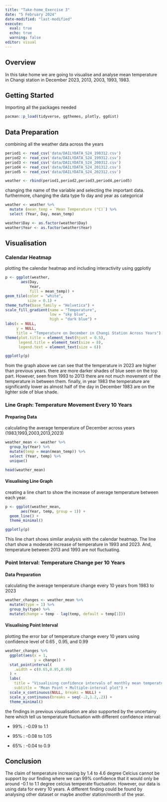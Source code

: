 ```yaml
---
title: "Take-home_Exercise 3"
date: "5 February 2024"
date-modified: "last-modified"
execute: 
  eval: true
  echo: true
  warning: false
editor: visual
---
```


## Overview

In this take home we are going to visualise and analyse mean temperature in Changi station in December 2023, 2013, 2003, 1993, 1983.

## Getting Started

Importing all the packages needed

```r
pacman::p_load(tidyverse, ggthemes, plotly, ggdist)
```

## Data Preparation

combining all the weather data across the years

```r
period1 <- read_csv('data/DAILYDATA_S24_198312.csv')
period2 <- read_csv('data/DAILYDATA_S24_199312.csv')
period3 <- read_csv('data/DAILYDATA_S24_200312.csv')
period4 <- read_csv('data/DAILYDATA_S24_201312.csv')
period5 <- read_csv('data/DAILYDATA_S24_202312.csv')
```

```r
weather <- rbind(period1,period2,period3,period4,period5)
```

changing the name of the variable and selecting the important data. furthermore, changing the data type fo day and year as categorical

```r
weather <- weather %>%
  mutate (mean_temp = `Mean Temperature (°C)`) %>%
  select (Year, Day, mean_temp)

weather$Day <- as.factor(weather$Day)
weather$Year <- as.factor(weather$Year)
```

## Visualisation

### Calendar Heatmap

plotting the calendar heatmap and including interactivity using ggplotly

```r
p <- ggplot(weather, 
       aes(Day, 
           Year, 
           fill = mean_temp)) + 
geom_tile(color = "white", 
          size = 0.1) + 
theme_tufte(base_family = "Helvetica") +
scale_fill_gradient(name = "Temperature",
                    low = "sky blue", 
                    high = "dark blue") +
labs(x = NULL, 
     y = NULL, 
     title = "Temperature on December in Changi Station Across Years") +
theme(plot.title = element_text(hjust = 0.5),
      legend.title = element_text(size = 8),
      legend.text = element_text(size = 6))

ggplotly(p)
```

from the graph above we can see that the temperature in 2023 are higher than previous years. there are more darker shades of blue seen on the top part. However, seen from 1993 to 2013 there are not much movement of the temperature in between them. finally, in year 1983 the temperature are significantly lower as almost half of the day in December 1983 are on the lighter side of blue shade.

### Line Graph: Temperature Movement Every 10 Years

#### Preparing Data

calculating the average temperature of December across years (1983,1993,2003,2013,2023)

```r
weather_mean <- weather %>%
  group_by(Year) %>%
  mutate(temp = mean(mean_temp)) %>% 
  select (Year, temp) %>%
  unique()
```

```r
head(weather_mean)
```

#### Visualising Line Graph

creating a line chart to show the increase of average temperature between each year.

```r
p <- ggplot(weather_mean,
       aes(Year, temp, group = 1)) +
  geom_line() +
  theme_minimal()

ggplotly(p)
```

This line chart shows similar analysis with the calendar heatmap. The line chart show a moderate increase of temperature in 1993 and 2023. And, temperature between 2013 and 1993 are not fluctuating.

### Point Interval: Temperature Change per 10 Years

#### Data Preparation

calculating the average temperature change every 10 years from 1983 to 2023

```r
weather_changes <- weather_mean %>%
  mutate(type = 1) %>%
  group_by(type) %>%
  mutate(change = temp - lag(temp, default = temp[1]))
```

#### Visualising Point Interval

plotting the error bar of temperature change every 10 years using confidence level of 0.65 , 0.95, and 0.99

```r
weather_changes %>%
  ggplot(aes(x = 1, 
             y = change)) +
  stat_pointinterval(
    .width = c(0.65,0.95,0.99)
  ) +
  labs(
    title = "Visualising confidence intervals of monthly mean temperature",
    subtitle = "Mean Point + Multiple-interval plot") +
  scale_x_continuous(NULL, breaks = NULL) +
  scale_y_continuous(breaks = seq(-.2,1.2,.2)) + 
  theme_minimal()

```

the findings in previous visualisation are also supported by the uncertainy here which tell us temperature fluctuation with different confidence interval:

-   99% : -0.09 to 1.1

-   95% : -0.08 to 1.05

-   65% : -0.04 to 0.9

## Conclusion

The claim of temperature increasing by 1.4 to 4.6 degree Celcius cannot be support by our finding where we can 99% confidence that it would only be around -0.1 to 1.1 degree celcius temperate fluctuation. However, our data is using data for every 10 years. A different finding could be found by analysing other dataset or maybe another station/month of the year.
